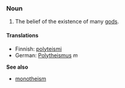 ===Noun===

# The belief of the existence of many [[god]]s.

====Translations====

*Finnish: [[polyteismi]]
*German: [[Polytheismus]] ''m''

'''See also'''

* [[monotheism]]